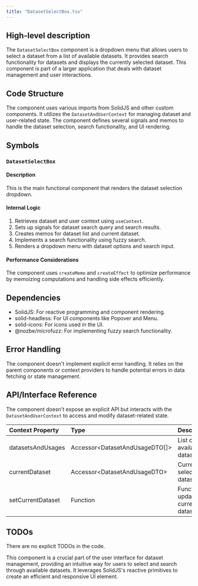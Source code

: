 ```yaml
---
title: "DatasetSelectBox.tsx"
---
```


## High-level description
The `DatasetSelectBox` component is a dropdown menu that allows users to select a dataset from a list of available datasets. It provides search functionality for datasets and displays the currently selected dataset. This component is part of a larger application that deals with dataset management and user interactions.

## Code Structure
The component uses various imports from SolidJS and other custom components. It utilizes the `DatasetAndUserContext` for managing dataset and user-related state. The component defines several signals and memos to handle the dataset selection, search functionality, and UI rendering.

## Symbols

### `DatasetSelectBox`
#### Description
This is the main functional component that renders the dataset selection dropdown.

#### Internal Logic
1. Retrieves dataset and user context using `useContext`.
2. Sets up signals for dataset search query and search results.
3. Creates memos for dataset list and current dataset.
4. Implements a search functionality using fuzzy search.
5. Renders a dropdown menu with dataset options and search input.

#### Performance Considerations
The component uses `createMemo` and `createEffect` to optimize performance by memoizing computations and handling side effects efficiently.

## Dependencies
- SolidJS: For reactive programming and component rendering.
- solid-headless: For UI components like Popover and Menu.
- solid-icons: For icons used in the UI.
- @nozbe/microfuzz: For implementing fuzzy search functionality.

## Error Handling
The component doesn't implement explicit error handling. It relies on the parent components or context providers to handle potential errors in data fetching or state management.

## API/Interface Reference
The component doesn't expose an explicit API but interacts with the `DatasetAndUserContext` to access and modify dataset-related state.

| Context Property | Type | Description |
|:-----------------|:-----|:------------|
| datasetsAndUsages | Accessor&lt;DatasetAndUsageDTO[]&gt; | List of available datasets |
| currentDataset | Accessor&lt;DatasetAndUsageDTO&gt; | Currently selected dataset |
| setCurrentDataset | Function | Function to update the current dataset |

## TODOs
There are no explicit TODOs in the code.

This component is a crucial part of the user interface for dataset management, providing an intuitive way for users to select and search through available datasets. It leverages SolidJS's reactive primitives to create an efficient and responsive UI element.